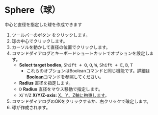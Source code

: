 
# Sphere（球）

<Reference shortcut='' command='Sphere' button='ツールバー' />

中心と直径を指定した球を作成できます

1. ツールバーのボタン <ButtonIcon type="button-sphere" /> をクリックします。
2. 球の中心でクリックします。
3. カーソルを動かして直径の位置でクリックします。
4. コマンドダイアログとキーボードショートカットでオプションを設定します。
   - **Select target bodies**, <kbd>Shift + Q</kbd>, <kbd>Q</kbd>, <kbd>W</kbd>, <kbd>Shift + E</kbd>, <kbd>B</kbd>, <kbd>T</kbd>
      - これらのオプションはBooleanコマンドと同じ機能です。詳細は[**Boolean**](../solid/boolean)コマンドを参照してください。
   - **Radius** 直径を指定します。
   - <kbd>D</kbd> **Radius** 直径をマウス移動で指定します。
   - <kbd>X</kbd>/ <kbd>Y</kbd>/<kbd>Z</kbd> **X/Y/Z-axis:** [X、Y、Z軸に拘束します](./sketching-essentials#constrain-to-an-axis)。
5. コマンドダイアログのOKをクリックするか、右クリックで確定します。
6. 球が作成されます。

<VideoPlayer fileName="sphere"/>



